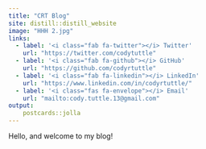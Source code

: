 ```yaml
---
title: "CRT Blog"
site: distill::distill_website
image: "HHH 2.jpg"
links:
  - label: '<i class="fab fa-twitter"></i> Twitter'
    url: "https://twitter.com/codytuttle"
  - label: '<i class="fab fa-github"></i> GitHub'
    url: "https://github.com/codyrtuttle"
  - label: '<i class="fab fa-linkedin"></i> LinkedIn'
    url: "https://www.linkedin.com/in/codyrtuttle/"
  - label: '<i class="fas fa-envelope"></i> Email'
    url: "mailto:cody.tuttle.13@gmail.com"
output:
    postcards::jolla
---
```


Hello, and welcome to my blog!